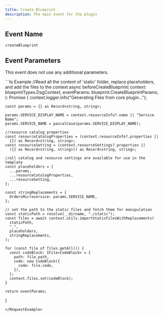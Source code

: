 ```yaml
---
title: Create Blueprint
description: The main event for the plugin
---
```


## Event Name

`createBlueprint`

## Event Parameters

This event does not use any additional parameters.

<RequestExample>
```ts Example
  //Read all the content of 'static' folder, replace placeholders, and add the files to the context
  async beforeCreateBlueprint(
    context: blueprintTypes.DsgContext,
    eventParams: blueprint.CreateBlueprintParams,
  ): Promise<blueprint.CreateBlueprintParams> {
    context.logger.info("Generating Files from core plugin...");

    const params = {} as Record<string, string>;

    params.SERVICE_DISPLAY_NAME = context.resourceInfo?.name || "Service Name";
    params.SERVICE_NAME = pascalCase(params.SERVICE_DISPLAY_NAME);

    //resource catalog properties
    const resourceCatalogProperties = (context.resourceInfo?.properties ||
      {}) as Record<string, string>;
    const resourceSetting = (context.resourceSettings?.properties ||
      ({} as Record<string, string>)) as Record<string, string>;

    //all catalog and resource settings are available for use in the template
    const placeholders = {
      ...params,
      ...resourceCatalogProperties,
      ...resourceSetting,
    };

    const stringReplacements = {
      OrdersMicroservice: params.SERVICE_NAME,
    };

    // set the path to the static files and fetch them for manipulation
    const staticPath = resolve(__dirname, "./static");
    const files = await context.utils.importStaticFilesWithReplacements(
      staticPath,
      ".",
      placeholders,
      stringReplacements,
    );

    for (const file of files.getAll()) {
      const codeBlock: IFile<CodeBlock> = {
        path: file.path,
        code: new CodeBlock({
          code: file.code,
        }),
      };
      context.files.set(codeBlock);
    }

    return eventParams;

}

```
</RequestExample>
```
